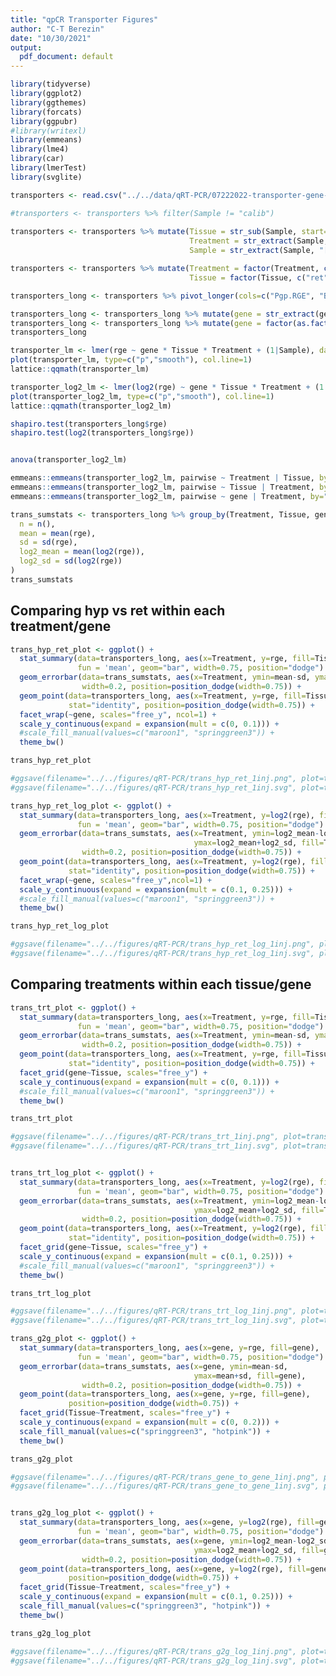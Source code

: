 ---
title: "qpCR Transporter Figures"
author: "C-T Berezin"
date: "10/30/2021"
output:
  pdf_document: default
---

```{r, message=FALSE, warning=FALSE}
library(tidyverse)
library(ggplot2)
library(ggthemes)
library(forcats)
library(ggpubr)
#library(writexl)
library(emmeans)
library(lme4)
library(car)
library(lmerTest)
library(svglite)
```

```{r}
transporters <- read.csv("../../data/qRT-PCR/07222022-transporter-gene-study-1inj-only.csv", fileEncoding = 'UTF-8-BOM')

#transporters <- transporters %>% filter(Sample != "calib")
  
transporters <- transporters %>% mutate(Tissue = str_sub(Sample, start=-3L, end=-1L),
                                        Treatment = str_extract(Sample, "[:alpha:]+(?=[:digit:])"),
                                        Sample = str_extract(Sample, "[:alnum:]+(?=-)"))

transporters <- transporters %>% mutate(Treatment = factor(Treatment, c("M", "Flo", "Fhi")),
                                        Tissue = factor(Tissue, c("ret", "hyp")))

transporters_long <- transporters %>% pivot_longer(cols=c("Pgp.RGE", "Bcrp.RGE"), names_to = "gene", values_to="rge")

transporters_long <- transporters_long %>% mutate(gene = str_extract(gene, "[:alpha:]+(?=.)"))
transporters_long <- transporters_long %>% mutate(gene = factor(as.factor(gene), c("Pgp", "Bcrp")))
transporters_long
```

```{r}
transporter_lm <- lmer(rge ~ gene * Tissue * Treatment + (1|Sample), data=transporters_long)
plot(transporter_lm, type=c("p","smooth"), col.line=1)
lattice::qqmath(transporter_lm)

transporter_log2_lm <- lmer(log2(rge) ~ gene * Tissue * Treatment + (1|Sample), data=transporters_long)
plot(transporter_log2_lm, type=c("p","smooth"), col.line=1)
lattice::qqmath(transporter_log2_lm)

shapiro.test(transporters_long$rge)
shapiro.test(log2(transporters_long$rge))


anova(transporter_log2_lm)

emmeans::emmeans(transporter_log2_lm, pairwise ~ Treatment | Tissue, by="gene")$contrasts
emmeans::emmeans(transporter_log2_lm, pairwise ~ Tissue | Treatment, by="gene")$contrasts
emmeans::emmeans(transporter_log2_lm, pairwise ~ gene | Treatment, by="Tissue")$contrasts
```

```{r}
trans_sumstats <- transporters_long %>% group_by(Treatment, Tissue, gene) %>% summarise(
  n = n(),
  mean = mean(rge),
  sd = sd(rge),
  log2_mean = mean(log2(rge)),
  log2_sd = sd(log2(rge))
)
trans_sumstats
```

## Comparing hyp vs ret within each treatment/gene

```{r}
trans_hyp_ret_plot <- ggplot() +
  stat_summary(data=transporters_long, aes(x=Treatment, y=rge, fill=Tissue),
               fun = 'mean', geom="bar", width=0.75, position="dodge") +
  geom_errorbar(data=trans_sumstats, aes(x=Treatment, ymin=mean-sd, ymax=mean+sd, fill=Tissue),
                width=0.2, position=position_dodge(width=0.75)) +
  geom_point(data=transporters_long, aes(x=Treatment, y=rge, fill=Tissue),
             stat="identity", position=position_dodge(width=0.75)) +
  facet_wrap(~gene, scales="free_y", ncol=1) +
  scale_y_continuous(expand = expansion(mult = c(0, 0.1))) +
  #scale_fill_manual(values=c("maroon1", "springgreen3")) +
  theme_bw()

trans_hyp_ret_plot

#ggsave(filename="../../figures/qRT-PCR/trans_hyp_ret_1inj.png", plot=trans_hyp_ret_plot, height=4, width=4)
#ggsave(filename="../../figures/qRT-PCR/trans_hyp_ret_1inj.svg", plot=trans_hyp_ret_plot, height=4, width=4)

trans_hyp_ret_log_plot <- ggplot() +
  stat_summary(data=transporters_long, aes(x=Treatment, y=log2(rge), fill=Tissue),
               fun = 'mean', geom="bar", width=0.75, position="dodge") +
  geom_errorbar(data=trans_sumstats, aes(x=Treatment, ymin=log2_mean-log2_sd,
                                         ymax=log2_mean+log2_sd, fill=Tissue),
                width=0.2, position=position_dodge(width=0.75)) +
  geom_point(data=transporters_long, aes(x=Treatment, y=log2(rge), fill=Tissue),
             stat="identity", position=position_dodge(width=0.75)) +
  facet_wrap(~gene, scales="free_y",ncol=1) +
  scale_y_continuous(expand = expansion(mult = c(0.1, 0.25))) +
  #scale_fill_manual(values=c("maroon1", "springgreen3")) +
  theme_bw()

trans_hyp_ret_log_plot

#ggsave(filename="../../figures/qRT-PCR/trans_hyp_ret_log_1inj.png", plot=trans_hyp_ret_log_plot, height=4, width=4)
#ggsave(filename="../../figures/qRT-PCR/trans_hyp_ret_log_1inj.svg", plot=trans_hyp_ret_log_plot, height=4, width=4)
```

## Comparing treatments within each tissue/gene

```{r}
trans_trt_plot <- ggplot() +
  stat_summary(data=transporters_long, aes(x=Treatment, y=rge, fill=Tissue),
               fun = 'mean', geom="bar", width=0.75, position="dodge") +
  geom_errorbar(data=trans_sumstats, aes(x=Treatment, ymin=mean-sd, ymax=mean+sd, fill=Tissue),
                width=0.2, position=position_dodge(width=0.75)) +
  geom_point(data=transporters_long, aes(x=Treatment, y=rge, fill=Tissue),
             stat="identity", position=position_dodge(width=0.75)) +
  facet_grid(gene~Tissue, scales="free_y") +
  scale_y_continuous(expand = expansion(mult = c(0, 0.1))) +
  #scale_fill_manual(values=c("maroon1", "springgreen3")) +
  theme_bw()

trans_trt_plot

#ggsave(filename="../../figures/qRT-PCR/trans_trt_1inj.png", plot=trans_trt_plot, height=4, width=4)
#ggsave(filename="../../figures/qRT-PCR/trans_trt_1inj.svg", plot=trans_trt_plot, height=4, width=4)


trans_trt_log_plot <- ggplot() +
  stat_summary(data=transporters_long, aes(x=Treatment, y=log2(rge), fill=Tissue),
               fun = 'mean', geom="bar", width=0.75, position="dodge") +
  geom_errorbar(data=trans_sumstats, aes(x=Treatment, ymin=log2_mean-log2_sd,
                                         ymax=log2_mean+log2_sd, fill=Tissue),
                width=0.2, position=position_dodge(width=0.75)) +
  geom_point(data=transporters_long, aes(x=Treatment, y=log2(rge), fill=Tissue),
             stat="identity", position=position_dodge(width=0.75)) +
  facet_grid(gene~Tissue, scales="free_y") +
  scale_y_continuous(expand = expansion(mult = c(0.1, 0.25))) +
  #scale_fill_manual(values=c("maroon1", "springgreen3")) +
  theme_bw()

trans_trt_log_plot

#ggsave(filename="../../figures/qRT-PCR/trans_trt_log_1inj.png", plot=trans_trt_log_plot, height=4, width=4)
#ggsave(filename="../../figures/qRT-PCR/trans_trt_log_1inj.svg", plot=trans_trt_log_plot, height=4, width=4)
```


```{r}
trans_g2g_plot <- ggplot() +
  stat_summary(data=transporters_long, aes(x=gene, y=rge, fill=gene),
               fun = 'mean', geom="bar", width=0.75, position="dodge") +
  geom_errorbar(data=trans_sumstats, aes(x=gene, ymin=mean-sd,
                                         ymax=mean+sd, fill=gene),
                width=0.2, position=position_dodge(width=0.75)) +
  geom_point(data=transporters_long, aes(x=gene, y=rge, fill=gene),
             position=position_dodge(width=0.75)) +
  facet_grid(Tissue~Treatment, scales="free_y") +
  scale_y_continuous(expand = expansion(mult = c(0, 0.2))) +
  scale_fill_manual(values=c("springgreen3", "hotpink")) +
  theme_bw()

trans_g2g_plot

#ggsave(filename="../../figures/qRT-PCR/trans_gene_to_gene_1inj.png", plot=trans_g2g_plot, height=4, width=4)
#ggsave(filename="../../figures/qRT-PCR/trans_gene_to_gene_1inj.svg", plot=trans_g2g_plot, height=4, width=4)


trans_g2g_log_plot <- ggplot() +
  stat_summary(data=transporters_long, aes(x=gene, y=log2(rge), fill=gene),
               fun = 'mean', geom="bar", width=0.75, position="dodge") +
  geom_errorbar(data=trans_sumstats, aes(x=gene, ymin=log2_mean-log2_sd,
                                         ymax=log2_mean+log2_sd, fill=gene),
                width=0.2, position=position_dodge(width=0.75)) +
  geom_point(data=transporters_long, aes(x=gene, y=log2(rge), fill=gene),
             position=position_dodge(width=0.75)) +
  facet_grid(Tissue~Treatment, scales="free_y") +
  scale_y_continuous(expand = expansion(mult = c(0.1, 0.25))) +
  scale_fill_manual(values=c("springgreen3", "hotpink")) +
  theme_bw()

trans_g2g_log_plot

#ggsave(filename="../../figures/qRT-PCR/trans_g2g_log_1inj.png", plot=trans_g2g_log_plot, height=4, width=4)
#ggsave(filename="../../figures/qRT-PCR/trans_g2g_log_1inj.svg", plot=trans_g2g_log_plot, height=4, width=4)
```

